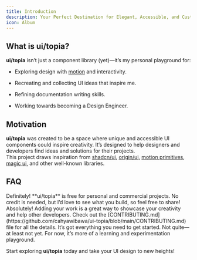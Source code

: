 ```yaml
---
title: Introduction
description: Your Perfect Destination for Elegant, Accessible, and Customizable UI Components
icon: Album
---
```


## What is ui/topia?

**ui/topia** isn’t just a component library (yet)—it’s my personal playground for:

- Exploring design with [motion](https://motion.dev) and interactivity.
- Recreating and collecting UI ideas that inspire me.
- Refining documentation writing skills.
- Working towards becoming a Design Engineer.

  <ImageZoom
      alt="banner"
      src="/images/10x-deng.png"
      className="!my-0"
      width="250"
      height="250"
      priority
    />

## Motivation

**ui/topia** was created to be a space where unique and accessible UI components could inspire creativity. It’s designed to help designers and developers find ideas and solutions for their projects.  
This project draws inspiration from [shadcn/ui](https://github.com/shadcn/ui), [origin/ui](https://originui.com), [motion primitives](https://motion-primitives.com), [magic ui](https://magicui.design), and other well-known libraries.

## FAQ

<Accordions>
  <Accordion title="Can I use this in my project?">
    Definitely! **ui/topia** is free for personal and commercial projects.  
    No credit is needed, but I’d love to see what you build, so feel free to share!
  </Accordion>

  <Accordion title="Can I add components to this site?">
    Absolutely! Adding your work is a great way to showcase your creativity and help other developers.  
    Check out the [CONTRIBUTING.md](https://github.com/cahyawibawa/ui-topia/blob/main/CONTRIBUTING.md) file for all the details. It’s got everything you need to get started.
  </Accordion>

  <Accordion title="Is this a fully polished component library?">
    Not quite—at least not yet. For now, it’s more of a learning and experimentation playground. 
  </Accordion>
</Accordions>

Start exploring **ui/topia** today and take your UI design to new heights! 
